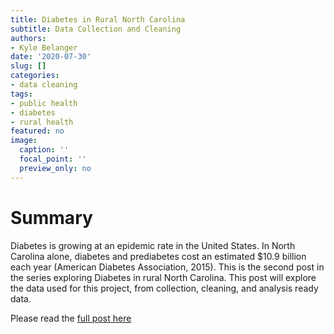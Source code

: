 ```yaml
---
title: Diabetes in Rural North Carolina
subtitle: Data Collection and Cleaning
authors: 
- Kyle Belanger
date: '2020-07-30'
slug: []
categories: 
- data cleaning
tags: 
- public health
- diabetes
- rural health
featured: no
image:
  caption: ''
  focal_point: ''
  preview_only: no
---
```


# Summary 

Diabetes is growing at an epidemic rate in the United States. In North Carolina alone, diabetes and prediabetes cost an estimated $10.9 billion each year (American Diabetes Association, 2015). This is the second post in the series exploring Diabetes in rural North Carolina. This post will explore the data used for this project, from collection, cleaning, and analysis ready data.

Please read the [full post here](https://kyleb.rbind.io/posts/2020-12-29-diabetes-in-rural-north-carolina-data-collection-and-cleaning/)
